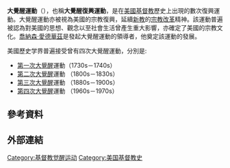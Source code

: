 {{expand english|time=2021-01-10T07:35:15+00:00}}
{{Unreferenced|time=2021-01-10T07:35:15+00:00}}
'''大覺醒運動'''（{{lang-en|Great Awakening}}），也稱'''大覺醒復興運動'''，是在[[美國|美國]][[基督教|基督教]]歷史上出現的數次復興運動。大覺醒運動亦被視為美國的宗教復興，延續[[新教|新教]]的[[宗教改革|宗教改革]]精神。該運動普遍被認為對美國的思想、觀念以至社會生活曾產生重大影響，亦確定了美國的宗教文化。[[喬納森·愛德華茲|喬納森·愛德華茲]]是發起大覺醒運動的領導者，他奠定該運動的發展。

美國歷史学界普遍接受曾有四次大覺醒運動，分別是:
* [[第一次大覺醒|第一次大覺醒]]運動（1730s－1740s）
* [[第二次大覺醒|第二次大覺醒]]運動 （1800s－1830s）
* [[第三次大覺醒|第三次大覺醒]]運動 （1880s－1900s）
* [[第四次大覺醒|第四次大覺醒]]運動 （1960s－1970s）

== 參考資料 ==
{{Reflist}}

== 外部連結 ==

{{基督教页脚}}
{{基督教神学}}

[[Category:基督教觉醒运动|Category:基督教觉醒运动]]
[[Category:美国基督教史|Category:美国基督教史]]